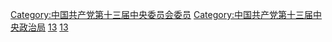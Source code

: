 [[Category:中国共产党第十三届中央委员会委员|Category:中国共产党第十三届中央委员会委员]]
[[Category:中国共产党第十三届中央政治局|Category:中国共产党第十三届中央政治局]]
[[Category:中华人民共和国建立后的中共中央政治局委员|13]]
[[Category:历届中共中央政治局委员|13]]